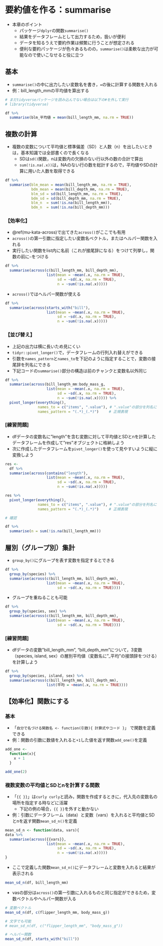 # 要約値を作る：summarise {#summarise}

* 本章のポイント
  + パッケージ`dplyr`の関数`summarise()`
  + 結果をデータフレームとして出力するため，扱いが便利
  + データを知るうえで要約作業は頻繁に行うことが想定される
  + 便利な要約パッケージが色々あるものの，`summarise()`は柔軟な出力が可能なので使いこなせると役に立つ


## 基本 {#su-st}

* `summarise()`の中に出力したい変数名を書き，`=`の後に計算する関数を入れる
* 例：bill_length_mmの平均値を算出する

```r
# まだtidyverseパッケージを読み込んでない場合は以下の#を外して実行
# library(tidyverse)

df %>% 
  summarise(blm_平均値 = mean(bill_length_mm, na.rm = TRUE))
```

## 複数の計算 {#su-st-multiple}

* 複数の変数について平均値と標準偏差（SD）と人数（n）を出したいときは，基本知識では全部書くので長くなる
  + SDは`sd()`関数，nは変数内の欠損のない行以外の数の合計で算出
  + `sum(!is.na(.x))`は，NAのない行の数を総計するので，平均値やSDの計算に用いた人数を取得できる

```r
df %>% 
  summarise(blm_mean = mean(bill_length_mm, na.rm = TRUE),
            bdm_mean = mean(bill_depth_mm, na.rm = TRUE),
            blm_sd = sd(bill_length_mm, na.rm = TRUE),
            bdm_sd = sd(bill_depth_mm, na.rm = TRUE),
            blm_n  = sum(!is.na(bill_length_mm)),
            bdm_n  = sum(!is.na(bill_depth_mm)))

```

### 【効率化】{#su-st-ef}

* \@ref(mu-kata-across)で出てきた`across()`がここでも有用
* `across()`の第一引数に指定したい変数名ベクトル，またはヘルパー関数を入れる
* 実行したい関数をlist内に名前（これが接尾辞になる）をつけて列挙し，関数の前に`~`をつける
 

```r
df %>% 
  summarise(across(c(bill_length_mm, bill_depth_mm),
                   list(mean = ~mean(.x, na.rm = TRUE),
                        sd = ~sd(.x, na.rm = TRUE),
                        n = ~sum(!is.na(.x)))))
```


* `across()`ではヘルパー関数が使える

```r
df %>% 
  summarise(across(starts_with("bill"),
                   list(mean = ~mean(.x, na.rm = TRUE),
                        sd = ~sd(.x, na.rm = TRUE),
                        n = ~sum(!is.na(.x)))))
```

### 【並び替え】{#su-st-reorder}

* 上記の出力は横に長いため見にくい
* `tidyr::pivot_longer()`で，データフレームの行列入れ替えができる
* 引数を`names_pattern`と`names_to`を下記のように指定することで，変数の接尾辞を列名にできる
* 下記コードの`summarise()`部分の構造は前のチャンクと変数名以外同じ


```r
df %>% 
  summarise(across(bill_length_mm:body_mass_g,
                   list(mean = ~mean(.x, na.rm = TRUE),
                        sd = ~sd(.x, na.rm = TRUE),
                        n = ~sum(!is.na(.x))))) %>% 
  pivot_longer(everything(),
               names_to = c("items", ".value"), # ".value"の部分を列名に
               names_pattern = "(.*)_(.*)") 　  # 正規表現
```

### [練習問題]

* dfデータの変数名に"length"を含む変数に対して平均値とSDとnを計算したデータフレームを作成して"res"オブジェクトに格納しよう
* 次に作成したデータフレームを`pivot_longer()`を使って見やすいように縦に変換しよう

```r
res <- 
  df %>% 
  summarise(across(contains("length"),
                   list(mean = ~mean(.x, na.rm = TRUE),
                        sd = ~sd(.x, na.rm = TRUE),
                        n = ~sum(!is.na(.x)))))

res %>% 
  pivot_longer(everything(),
               names_to = c("items", ".value"), # ".value"の部分を列名に
               names_pattern = "(.*)_(.*)") 　  # 正規表現

# 確認

df %>% 
  summarise(n = sum(!is.na(bill_length_mm)))

```


## 層別（グループ別）集計{#su-group}

* `group_by()`にグループを表す変数を指定するとできる

```r
df %>% 
  group_by(species) %>% 
  summarise(across(c(bill_length_mm, bill_depth_mm),
                   list(mean = ~mean(.x, na.rm = TRUE),
                        sd = ~sd(.x, na.rm = TRUE))))
```

* グループを重ねることも可能

```r
df %>% 
  group_by(species, sex) %>% 
  summarise(across(c(bill_length_mm, bill_depth_mm),
                   list(mean = ~mean(.x, na.rm = TRUE),
                        sd = ~sd(.x, na.rm = TRUE))))
```

### [練習問題]

* dfデータの変数"bill_length_mm", "bill_depth_mm"について，3変数（species, island, sex）の層別平均値（変数名に"_平均"の接頭辞をつける）を計算しよう

```r
df %>% 
  group_by(species, island, sex) %>% 
  summarise(across(c(bill_length_mm, bill_depth_mm),
                   list(平均 = ~mean(.x, na.rm = TRUE))))
```


## 【効率化】関数にする{#su-fun}
### 基本{#su-fun-st}

* 「`自分で名づける関数名 <- function(引数){ 計算式やコード }`」 で関数を定義できる
* 例：関数の引数に数値を入れると`+1`した値を返す関数`add_one()`を定義

```r
add_one <- 
  function(x){
    x + 1
  }

add_one(2)

```


### 複数変数の平均値とSDとnを計算する関数{#su-fun-meansdn}

* 「`{{ }}`」は`curly curly`と読み，関数を作成するときに，代入先の変数名の場所を指定する時などに活躍
  + 下記の例の場合，`{{ }}`を外すと動かない

* 例：引数にデータフレーム（data）と変数（vars）を入れると平均値とSDとnを返す関数`mean_sd_n()`を定義


```r
mean_sd_n <- function(data, vars){
data %>% 
  summarise(across({{vars}},
                   list(mean = ~mean(.x, na.rm = TRUE),
                        sd = ~sd(.x, na.rm = TRUE),
                        n = ~sum(!is.na(.x)))))
}
```

* ここで定義した関数`mean_sd_n()`にデータフレームと変数を入れると結果が表示される

```r
mean_sd_n(df, bill_length_mm)
```

* vasの部分は`across()`の第一引数に入れるものと同じ指定ができるため，変数ベクトルやヘルパー関数が入る

```r
# 変数ベクトル
mean_sd_n(df, c(flipper_length_mm, body_mass_g))

# 文字でも可能
# mean_sd_n(df, c("flipper_length_mm", "body_mass_g"))

# ヘルパー関数
mean_sd_n(df, starts_with("bill"))
```


